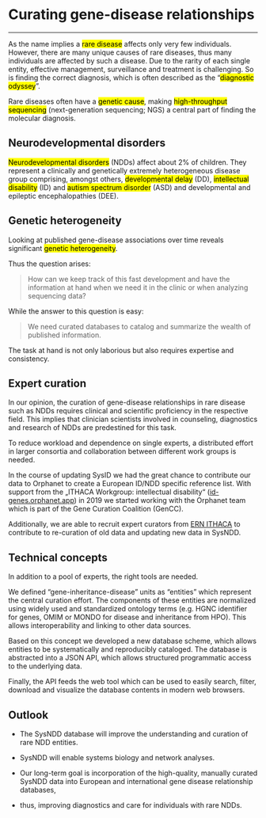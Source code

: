 # Curating gene-disease relationships

---

As the name implies a <mark>rare disease</mark> affects only very few individuals. However, there are many unique causes of rare diseases, thus many individuals are affected by such a disease.
Due to the rarity of each single entity, effective management, surveillance and treatment is challenging. So is finding the correct diagnosis, which is often described as the "<mark>diagnostic odyssey</mark>".

Rare diseases often have a <mark>genetic cause</mark>, making <mark>high-throughput sequencing</mark> (next-generation sequencing; NGS) a central part of finding the molecular diagnosis. 



## Neurodevelopmental disorders

<mark>Neurodevelopmental disorders</mark> (NDDs) affect about 2% of children. They represent a clinically and genetically extremely heterogeneous disease group comprising, amongst others, <mark>developmental delay</mark> (DD), <mark>intellectual disability</mark> (ID) and <mark>autism spectrum disorder</mark> (ASD) and developmental and epileptic encephalopathies (DEE).



## Genetic heterogeneity

Looking at published gene-disease associations over time reveals significant <mark>genetic heterogeneity</mark>.

Thus the question arises:

> How can we keep track of this fast development and have the information at hand when we need it in the clinic or when analyzing sequencing data?

While the answer to this question is easy: 

> We need curated databases to catalog and summarize the wealth of published information.

The task at hand is not only laborious but also requires expertise and consistency.



## Expert curation

In our opinion, the curation of gene-disease relationships in rare disease such as NDDs requires clinical and scientific proficiency in the respective field. This implies that clinician scientists involved in counseling, diagnostics and research of NDDs are predestined for this task.

To reduce workload and dependence on single experts, a distributed effort in larger consortia and collaboration between different work groups is needed.

In the course of updating SysID we had the great chance to contribute our data to Orphanet to create a European ID/NDD specific reference list. With support from the „ITHACA Workgroup: intellectual disability“ ([id-genes.orphanet.app](https://id-genes.orphanet.app/ithaca])) in 2019 we started working with the Orphanet team which is part of the Gene Curation Coalition (GenCC). 

Additionally, we are able to recruit expert curators from [ERN ITHACA](https://ern-ithaca.eu/) to contribute to re-curation of old data and updating new data in SysNDD.



## Technical concepts

In addition to a pool of experts, the right tools are needed.

We defined “gene-inheritance-disease” units as “entities” which represent the central curation effort. The components of these entities are normalized using widely used and standardized ontology terms (e.g. HGNC identifier for genes, OMIM or MONDO for disease and inheritance from HPO). This allows interoperability and linking to other data sources.

Based on this concept we developed a new database scheme, which allows entities to be systematically and reproducibly cataloged. 
The database is abstracted into a JSON API, which allows structured programmatic access to the underlying data.

Finally, the API feeds the web tool which can be used to easily search, filter, download and visualize the database contents in modern web browsers.



## Outlook

- The SysNDD database will improve the understanding and curation of rare NDD entities.

- SysNDD will enable systems biology and network analyses.

- Our long-term goal is incorporation of the high-quality, manually curated SysNDD data into European and international gene disease relationship databases,

- thus, improving diagnostics and care for individuals with rare NDDs.

